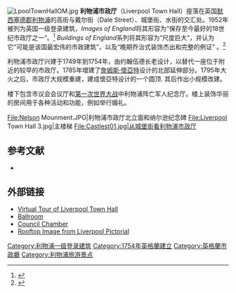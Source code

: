 [[File:LpoolTownHallOM.jpg|thumb]]
'''利物浦市政厅'''（Liverpool Town Hall）座落在英国[[默西塞德郡|默西塞德郡]][[利物浦|利物浦]]的高街与戴尔街（Dale Street）、城堡街、水街的交汇处。1952年被列为英国一级登录建筑，''Images of England''将其形容为“保存至今最好的18世纪市政厅之一“。<ref name=images>{{Citation |url=http://www.imagesofengland.org.uk/details/default.aspx?id=359717 |title=Images of England: Town Hall, Liverpool |publisher=English Heritage |accessdate=23 October 2009 |archive-url=https://web.archive.org/web/20121026120132/http://www.imagesofengland.org.uk/details/default.aspx?id=359717 |archive-date=2012-10-26 |dead-url=yes }}</ref> ''Buildings of England''系列将其形容为“尺度巨大”，并认为它“可能是该国最宏伟的市政建筑”，以及“晚期乔治式装饰杰出和完整的例证” 。<ref name=pev291>{{Harvnb|Pollard and Pevsner|2006|p=291.}}</ref>

利物浦市政厅兴建于1749年到1754年，由约翰伍德长老设计，以替代一座位于附近的较早的市政厅。1785年增建了[[詹姆斯·懷亞特|詹姆斯·懷亞特]]设计的北部延伸部分。1795年大火之后，市政厅大规模重建，建成懷亞特设计的一个圆顶. 其后作出小规模改建。

楼下包含市议会会议厅和[[第一次世界大战|第一次世界大战]]中利物浦阵亡军人纪念厅。楼上装饰华丽的房间用于各种活动和功能，例如举行婚礼。

<gallery>
File:Nelson Mounment.JPG|利物浦市政厅北立面和纳尔逊纪念碑
File:Liverpool Town Hall 3.jpg|主楼梯
File:Castlest01.jpg|从城堡街看利物浦市政厅 
</gallery>

==参考文献==
{{Reflist|2}}
{{refbegin}}
*{{cite book | last =Pollard| first =Richard | authorlink = | coauthors =Nikolaus Pevsner | title =The Buildings of England: Lancashire: Liverpool and the South-West |edition= | publisher =Yale University Press | date =2006 | location =New Haven and London | pages = | url = | doi = | id = | isbn =0 300 10910 5 }}
{{refend}}

==外部链接==
{{Commonscat|Liverpool Town Hall|利物浦市政厅}}
* [http://www.virtualtours360.net/vtupload/liverpool/townhall/townhall.html Virtual Tour of Liverpool Town Hall] {{Wayback|url=http://www.virtualtours360.net/vtupload/liverpool/townhall/townhall.html |date=20141114122130 }}
* [http://www.bbc.co.uk/liverpool/content/panoramas/council_ballroom_360.shtml Ballroom] {{Wayback|url=http://www.bbc.co.uk/liverpool/content/panoramas/council_ballroom_360.shtml |date=20120916081111 }}
* [http://www.bbc.co.uk/liverpool/content/panoramas/council_chamber_360.shtml Council Chamber] {{Wayback|url=http://www.bbc.co.uk/liverpool/content/panoramas/council_chamber_360.shtml |date=20211019033117 }}
* [https://web.archive.org/web/20110519015319/http://www.liverpoolpictorial.co.uk/rooftopday/images/image009.jpg Rooftop Image from Liverpool Pictorial]

[[Category:利物浦一级登录建筑|Category:利物浦一级登录建筑]]
[[Category:1754年英格蘭建立|Category:1754年英格蘭建立]]
[[Category:英格蘭市政廳|Category:英格蘭市政廳]]
[[Category:利物浦旅游景点|Category:利物浦旅游景点]]